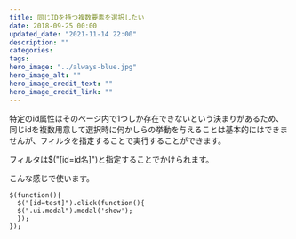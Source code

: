 ```yaml
---
title: 同じIDを持つ複数要素を選択したい
date: 2018-09-25 00:00
updated_date: "2021-11-14 22:00"
description: ""
categories:
tags:
hero_image: "../always-blue.jpg"
hero_image_alt: ""
hero_image_credit_text: ""
hero_image_credit_link: ""
---
```

特定のid属性はそのページ内で1つしか存在できないという決まりがあるため、同じidを複数用意して選択時に何かしらの挙動を与えることは基本的にはできませんが、フィルタを指定することで実行することができます。

フィルタは$("[id=id名]")と指定することでかけられます。

こんな感じで使います。

```
$(function(){
  $("[id=test]").click(function(){
  $(".ui.modal").modal('show');
  });
});
```